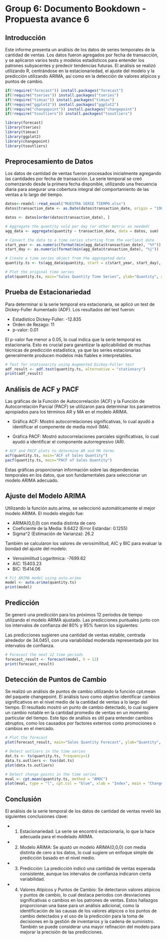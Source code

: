 # Group 6: Documento Bookdown - Propuesta avance 6

## Introducción

Este informe presenta un análisis de los datos de series temporales de la cantidad de ventas. Los datos fueron agregados por fecha de transacción, y se aplicaron varios tests y modelos estadísticos para entender los patrones subyacentes y predecir tendencias futuras. El análisis se realizó utilizando R, centrándose en la estacionariedad, el ajuste del modelo y la predicción utilizando ARIMA, así como en la detección de valores atípicos y puntos de cambio.

```r
if(!require("forecast")) install.packages("forecast")
if(!require("tseries")) install.packages("tseries")
if(!require("timsac")) install.packages("timsac")
if(!require("ggplot2")) install.packages("ggplot2")
if(!require("changepoint")) install.packages("changepoint")
if(!require("tsoutliers")) install.packages("tsoutliers")

library(forecast)
library(tseries)
library(timsac)
library(ggplot2)
library(changepoint)
library(tsoutliers)
```


## Preprocesamiento de Datos

Los datos de cantidad de ventas fueron procesados inicialmente agregando las cantidades por fecha de transacción. La serie temporal se creó comenzando desde la primera fecha disponible, utilizando una frecuencia diaria para asegurar una cobertura integral del comportamiento de las ventas a lo largo del tiempo.

```r
datos<-readxl::read_excel("MUESTRA SERIE TIEMPO.xlsx")
datos$transaction_date <- as.Date(datos$transaction_date, origin = "1900-01-01")

datos <- datos[order(datos$transaction_date), ]

# Aggregate the quantity sold per day (or other metric as needed)
agg_data <- aggregate(quantity ~ transaction_date, data = datos, sum)

# Convert the data to a time series starting from the earliest date
start_year <- as.numeric(format(min(agg_data$transaction_date), "%Y"))
start_day <- as.numeric(format(min(agg_data$transaction_date), "%j"))

# Create a time series object from the aggregated data
quantity.ts <- ts(agg_data$quantity, start = c(start_year, start_day), frequency = 365)

# Plot the original time series
plot(quantity.ts, main="Sales Quantity Time Series", ylab="Quantity", xlab="Year")
```

## Prueba de Estacionariedad

Para determinar si la serie temporal era estacionaria, se aplicó un test de Dickey-Fuller Aumentado (ADF). Los resultados del test fueron:

* Estadístico Dickey-Fuller: -12.835
* Orden de Rezago: 11
* p-valor: 0.01

El p-valor fue menor a 0.05, lo cual indica que la serie temporal es estacionaria. Esto es crucial para garantizar la aplicabilidad de muchas técnicas de predicción estadística, ya que las series estacionarias generalmente producen modelos más fiables e interpretables.


```r
# Test for stationarity using Augmented Dickey-Fuller test
adf_result <- adf.test(quantity.ts, alternative = "stationary")
print(adf_result)
```

## Análisis de ACF y PACF

Las gráficas de la Función de Autocorrelación (ACF) y la Función de Autocorrelación Parcial (PACF) se utilizaron para determinar los parámetros apropiados para los términos AR y MA en el modelo ARIMA.

* Gráfica ACF: Mostró autocorrelaciones significativas, lo cual ayudó a identificar el componente de media móvil (MA).

* Gráfica PACF: Mostró autocorrelaciones parciales significativas, lo cual ayudó a identificar el componente autorregresivo (AR).


```r
# ACF and PACF plots to determine AR and MA terms
acf(quantity.ts, main="ACF of Sales Quantity")
pacf(quantity.ts, main="PACF of Sales Quantity")
```

Estas gráficas proporcionan información sobre las dependencias temporales en los datos, que son fundamentales para seleccionar un modelo ARIMA adecuado.

## Ajuste del Modelo ARIMA

Utilizando la función auto.arima, se seleccionó automáticamente el mejor modelo ARIMA. El modelo elegido fue:

* ARIMA(0,0,0) con media distinta de cero
* Coeficiente de la Media: 9.6422 (Error Estándar: 0.1255)
* Sigma^2 (Estimación de Varianza): 26.2

También se calcularon los valores de verosimilitud, AIC y BIC para evaluar la bondad del ajuste del modelo:

* Verosimilitud Logarítmica: -7699.62
* AIC: 15403.23
* BIC: 15414.06

```r
# Fit ARIMA model using auto.arima
model <- auto.arima(quantity.ts)
print(model)
```

## Predicción

Se generó una predicción para los próximos 12 períodos de tiempo utilizando el modelo ARIMA ajustado. Las predicciones puntuales junto con los intervalos de confianza del 80% y 95% fueron los siguientes:


Las predicciones sugieren una cantidad de ventas estable, centrada alrededor de 34.0451, con una variabilidad moderada representada por los intervalos de confianza.

```r
# Forecast the next 12 time periods
forecast_result <- forecast(model, h = 12)
print(forecast_result)
```

## Detección de Puntos de Cambio

Se realizó un análisis de puntos de cambio utilizando la función cpt.mean del paquete changepoint. El análisis tuvo como objetivo identificar cambios significativos en el nivel medio de la cantidad de ventas a lo largo del tiempo. El resultado mostró un punto de cambio detectado, lo cual sugiere un cambio notable en la cantidad promedio de ventas en un momento particular del tiempo. Este tipo de análisis es útil para entender cambios abruptos, como los causados por factores externos como promociones o cambios en el mercado.


```r



# Plot the forecast
plot(forecast_result, main="Sales Quantity Forecast", ylab="Quantity", xlab="Year")

# Detect outliers in the time series
dat.ts <- ts(quantity.ts, frequency=1)
data.ts.outliers <- tso(dat.ts)
plot(data.ts.outliers)

# Detect change points in the time series
mval <- cpt.mean(quantity.ts, method = "AMOC")
plot(mval, type = "l", cpt.col = "blue", xlab = "Index", main = "Change Point Detection")
```

## Conclusión

El análisis de la serie temporal de los datos de cantidad de ventas reveló las siguientes conclusiones clave:

* 1.	Estacionariedad: La serie se encontró estacionaria, lo que la hace adecuada para el modelado ARIMA.

* 2.	Modelo ARIMA: Se ajustó un modelo ARIMA(0,0,0) con media distinta de cero a los datos, lo cual sugiere un enfoque simple de predicción basado en el nivel medio.

* 3.	Predicción: La predicción indicó una cantidad de ventas esperada consistente, aunque los intervalos de confianza indicaron cierta variabilidad.

* 4.	Valores Atípicos y Puntos de Cambio: Se detectaron valores atípicos y puntos de cambio, lo cual destaca períodos con desviaciones significativas o cambios en los patrones de ventas.
Estos hallazgos proporcionan una base para un análisis adicional, como la identificación de las causas de los valores atípicos o los puntos de cambio detectados y el uso de la predicción para la toma de decisiones en la gestión de inventarios y la cadena de suministro. También se puede considerar una mayor refinación del modelo para mejorar la precisión de las predicciones.

